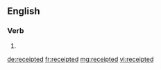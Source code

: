 ==English==

===Verb===
{{head|en}}

# {{en-past of|receipt}}

[[de:receipted]]
[[fr:receipted]]
[[mg:receipted]]
[[vi:receipted]]